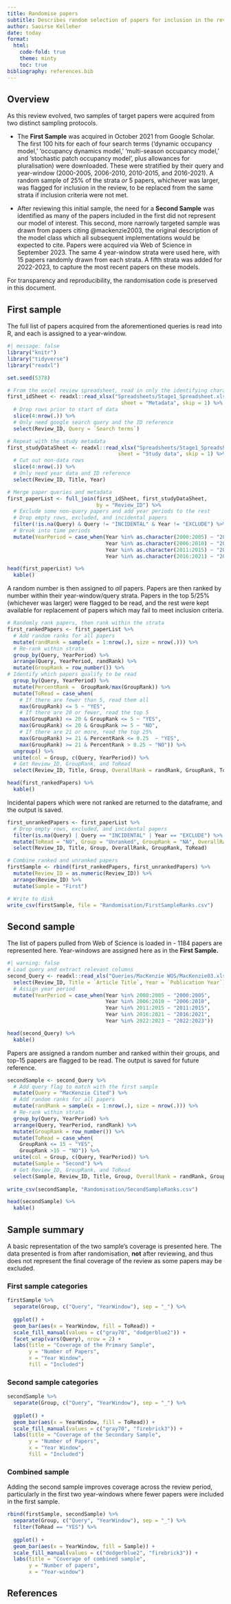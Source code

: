 ```yaml
---
title: Randomise papers
subtitle: Describes random selection of papers for inclusion in the review
author: Saoirse Kelleher
date: today
format: 
  html:
    code-fold: true
    theme: minty
    toc: true
bibliography: references.bib
---
```


## Overview

As this review evolved, two samples of target papers were acquired from two distinct sampling protocols.

-   The **First Sample** was acquired in October 2021 from Google Scholar. The first 100 hits for each of four search terms ('dynamic occupancy model,' 'occupancy dynamics model,' 'multi-season occupancy model,' and 'stochastic patch occupancy model', plus allowances for pluralisation) were downloaded. These were stratified by their query and year-window (2000-2005, 2006-2010, 2010-2015, and 2016-2021). A random sample of 25% of the strata *or* 5 papers, whichever was larger, was flagged for inclusion in the review, to be replaced from the same strata if inclusion criteria were not met.

-   After reviewing this initial sample, the need for a **Second Sample** was identified as many of the papers included in the first did not represent our model of interest. This second, more narrowly targeted sample was drawn from papers citing @mackenzie2003, the original description of the model class which all subsequent implementations would be expected to cite. Papers were acquired via Web of Science in September 2023. The same 4 year-window strata were used here, with 15 papers randomly drawn from each strata. A fifth strata was added for 2022-2023, to capture the most recent papers on these models.

For transparency and reproducibility, the randomisation code is preserved in this document.

## First sample

The full list of papers acquired from the aforementioned queries is read into R, and each is assigned to a year-window.

```r
#| message: false
library("knitr")
library("tidyverse") 
library("readxl")

set.seed(5378)

# From the excel review spreadsheet, read in only the identifying characteristics 
first_idSheet <- readxl::read_xlsx("Spreadsheets/Stage1_Spreadsheet.xlsx", 
                                     sheet = "Metadata", skip = 1) %>%
  # Drop rows prior to start of data
  slice(4:nrow(.)) %>%
  # Only need google search query and the ID reference
  select(Review_ID, Query = `Search terms`) 

# Repeat with the study metadata
first_studyDataSheet <- readxl::read_xlsx("Spreadsheets/Stage1_Spreadsheet.xlsx", 
                                    sheet = "Study data", skip = 1) %>%
  # Cut out non-data rows
  slice(4:nrow(.)) %>%
  # Only need year data and ID reference
  select(Review_ID, Title, Year) 

# Merge paper queries and metadata
first_paperList <- full_join(first_idSheet, first_studyDataSheet, 
                             by = "Review_ID") %>%
  # Exclude some non-query papers and add year periods to the rest
  # Drop empty rows, excluded, and incidental papers
  filter(!is.na(Query) & Query != "INCIDENTAL" & Year != "EXCLUDE") %>%
  # Break into time periods 
  mutate(YearPeriod = case_when(Year %in% as.character(2000:2005) ~ "2000:2005",
                                Year %in% as.character(2006:2010) ~ "2006:2010",
                                Year %in% as.character(2011:2015) ~ "2011:2015",
                                Year %in% as.character(2016:2021) ~ "2016:2021"))

head(first_paperList) %>%
  kable()
```

A random number is then assigned to *all* papers. Papers are then ranked by number within their year-window/query strata. Papers in the top 5/25% (whichever was larger) were flagged to be read, and the rest were kept available for replacement of papers which may fail to meet inclusion criteria.

```r
# Randomly rank papers, then rank within the strata
first_rankedPapers <- first_paperList %>%
  # Add random ranks for all papers
  mutate(randRank = sample(x = 1:nrow(.), size = nrow(.))) %>%
  # Re-rank within strata
  group_by(Query, YearPeriod) %>%
  arrange(Query, YearPeriod, randRank) %>%
  mutate(GroupRank = row_number()) %>%
# Identify which papers qualify to be read
  group_by(Query, YearPeriod) %>%
  mutate(PercentRank =  GroupRank/max(GroupRank)) %>%
  mutate(ToRead = case_when(
    # If there are fewer than 5, read them all
    max(GroupRank) <= 5 ~ "YES",
    # If there are 20 or fewer, read the top 5
    max(GroupRank) <= 20 & GroupRank <= 5 ~ "YES",
    max(GroupRank) <= 20 & GroupRank >= 5 ~ "NO",
    # If there are 21 or more, read the top 25%
    max(GroupRank) >= 21 & PercentRank <= 0.25  ~ "YES",
    max(GroupRank) >= 21 & PercentRank > 0.25 ~ "NO")) %>%
  ungroup() %>%
  unite(col = Group, c(Query, YearPeriod)) %>%
  # Get Review_ID, GroupRank, and ToRead
  select(Review_ID, Title, Group, OverallRank = randRank, GroupRank, ToRead)

head(first_rankedPapers) %>%
  kable()
```

Incidental papers which were not ranked are returned to the dataframe, and the output is saved.

```r
first_unrankedPapers <- first_paperList %>% 
  # Drop empty rows, excluded, and incidental papers
  filter(is.na(Query) | Query == "INCIDENTAL" | Year == "EXCLUDE") %>%
  mutate(ToRead = "NO", Group = "Unranked", GroupRank = "NA", OverallRank = "NA") %>%
  select(Review_ID, Title, Group, OverallRank, GroupRank, ToRead)

# Combine ranked and unranked papers
firstSample <- rbind(first_rankedPapers, first_unrankedPapers) %>%
  mutate(Review_ID = as.numeric(Review_ID)) %>%
  arrange(Review_ID) %>%
  mutate(Sample = "First")

# Write to disk
write_csv(firstSample, file = "Randomisation/FirstSampleRanks.csv")
```

## Second sample

The list of papers pulled from Web of Science is loaded in - 1184 papers are represented here. Year-windows are assigned here as in the **First Sample.**

```r
#| warning: false
# Load query and extract relevant columns
second_Query <- readxl::read_xls("Queries/MacKenzie WOS/MacKenzie03.xls") %>%
  select(Review_ID, Title = `Article Title`, Year = `Publication Year`) %>%
  # Assign year period
  mutate(YearPeriod = case_when(Year %in% 2000:2005 ~ "2000:2005",
                                Year %in% 2006:2010 ~ "2006:2010",
                                Year %in% 2011:2015 ~ "2011:2015",
                                Year %in% 2016:2021 ~ "2016:2021",
                                Year %in% 2022:2023 ~ "2022:2023"))

head(second_Query) %>%
  kable()
```

Papers are assigned a random number and ranked within their groups, and top-15 papers are flagged to be read. The output is saved for future reference.

```r
secondSample <- second_Query %>%
  # Add query flag to match with the first sample
  mutate(Query = "MacKenzie Cited") %>%
  # Add random ranks for all papers
  mutate(randRank = sample(x = 1:nrow(.), size = nrow(.))) %>%
  # Re-rank within strata
  group_by(Query, YearPeriod) %>%
  arrange(Query, YearPeriod, randRank) %>%
  mutate(GroupRank = row_number()) %>% 
  mutate(ToRead = case_when(
    GroupRank <= 15 ~ "YES",
    GroupRank >15 ~ "NO")) %>%
  unite(col = Group, c(Query, YearPeriod)) %>%
  mutate(Sample = "Second") %>%
  # Get Review_ID, GroupRank, and ToRead
  select(Sample, Review_ID, Title, Group, OverallRank = randRank, GroupRank, ToRead)
  
write_csv(secondSample, "Randomisation/SecondSampleRanks.csv")

head(secondSample) %>%
  kable()
```

## Sample summary

A basic representation of the two sample's coverage is presented here. The data presented is from after randomisation, **not** after reviewing, and thus does not represent the final coverage of the review as some papers may be excluded.

### First sample categories

```r
firstSample %>%
  separate(Group, c("Query", "YearWindow"), sep = "_") %>%
  
  ggplot() +
  geom_bar(aes(x = YearWindow, fill = ToRead)) +
  scale_fill_manual(values = c("gray70", "dodgerblue2")) +
  facet_wrap(vars(Query), nrow = 2) +
  labs(title = "Coverage of the Primary Sample",
       y = "Number of Papers",
       x = "Year Window",
       fill = "Included")
```

### Second sample categories

```r
secondSample %>%
  separate(Group, c("Query", "YearWindow"), sep = "_") %>%
  
  ggplot() +
  geom_bar(aes(x = YearWindow, fill = ToRead)) +
  scale_fill_manual(values = c("gray70", "firebrick3")) +
  labs(title = "Coverage of the Secondary Sample",
       y = "Number of Papers",
       x = "Year Window",
       fill = "Included")
```

### Combined sample

Adding the second sample improves coverage across the review period, particularly in the first two year-windows where fewer papers were included in the first sample.

```r
rbind(firstSample, secondSample) %>%
  separate(Group, c("Query", "YearWindow"), sep = "_") %>%
  filter(ToRead == "YES") %>%
  
  ggplot() +
  geom_bar(aes(x = YearWindow, fill = Sample)) +
  scale_fill_manual(values = c("dodgerblue2", "firebrick3")) +
  labs(title = "Coverage of combined sample",
       y = "Number of papers",
       x = "Year-window")
```

## References
